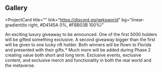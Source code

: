 ## Gallery

<ProjectCard
  title=""
  link="https://discord.gg/geksworld"
  bg="linear-gradient(to right, #D4145A 0%, #FBB03B 100%)"
>

</ProjectCard>
<ProjectCard
  title="50%"
  link="https://discord.gg/geksworld"
  bg="linear-gradient(to right, #662D8C 0%, #ED1E79 100%)"
>
  An exciting luxury giveaway to be announced. One of the first 5000 holders will be gifted something exclusive.
</ProjectCard>
<ProjectCard
  title="100%"
  link="https://discord.gg/geksworld"
  bg="linear-gradient(to right, #009245 0%, #FCEE21 100%)"
>
  A second giveaway bigger than the first will be given to one lucky nft holder. Both winners will be flown to Florida and presented with their gifts.*
</ProjectCard>
<ProjectCard
  title="101%"
  link="https://discord.gg/geksworld"
  bg="linear-gradient(to right, #D585FF 0%, #00FFEE 100%)"
>
  Much more will be added during Phase 2 creating value both short and long term. Exclusive events, exclusive content, and exclusive merch and functionality in both the real world and the metaverse.
</ProjectCard>
